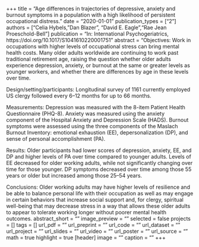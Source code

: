 +++
title = "Age differences in trajectories of depressive, anxiety and burnout symptoms in a population with a high likelihood of persistent occupational distress."
date = "2020-01-01"
publication_types = ["2"]
authors = ["Celia Hybels, "Dan Blazer", "David E. Eagle","Rae Jean Proeschold-Bell"]
publication = "In: International Psychogeriatrics, https://doi.org/10.1017/S1041610220001751"
abstract = "Objectives: Work in occupations with higher levels of occupational stress can bring mental health costs. Many older adults worldwide are continuing to work past traditional retirement age, raising the question whether older adults experience depression, anxiety, or burnout at the same or greater levels as younger workers, and whether there are differences by age in these levels over time.

Design/setting/participants: Longitudinal survey of 1161 currently employed US clergy followed every 6–12 months for up to 66 months.

Measurements: Depression was measured with the 8-item Patient Health Questionnaire (PHQ-8). Anxiety was measured using the anxiety component of the Hospital Anxiety and Depression Scale (HADS). Burnout symptoms were assessed using the three components of the Maslach Burnout Inventory: emotional exhaustion (EE), depersonalization (DP), and sense of personal accomplishment (PA).

Results: Older participants had lower scores of depression, anxiety, EE, and DP and higher levels of PA over time compared to younger adults. Levels of EE decreased for older working adults, while not significantly changing over time for those younger. DP symptoms decreased over time among those 55 years or older but increased among those 25–54 years.

Conclusions: Older working adults may have higher levels of resilience and be able to balance personal life with their occupation as well as may engage in certain behaviors that increase social support and, for clergy, spiritual well-being that may decrease stress in a way that allows these older adults to appear to tolerate working longer without poorer mental health outcomes.
abstract_short = ""
image_preview = ""
selected = false
projects = []
tags = []
url_pdf = ""
url_preprint = ""
url_code = ""
url_dataset = ""
url_project = ""
url_slides = ""
url_video = ""
url_poster = ""
url_source = ""
math = true
highlight = true
[header]
image = ""
caption = ""
+++